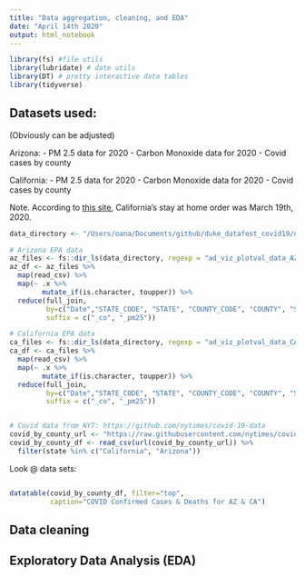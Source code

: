 ```yaml
---
title: "Data aggregation, cleaning, and EDA"
date: "April 14th 2020"
output: html_notebook
---
```


```r
library(fs) #file utils
library(lubridate) # date utils 
library(DT) # pretty interactive data tables
library(tidyverse)
```

## Datasets used: 

(Obviously can be adjusted)

Arizona: 
- PM 2.5 data for 2020 
- Carbon Monoxide data for 2020
- Covid cases by county

California:
- PM 2.5 data for 2020 
- Carbon Monoxide data for 2020
- Covid cases by county

Note. According to [this site](covid19.healthdata.org), California's stay at home order was March 19th, 2020. 

```r
data_directory <- "/Users/oana/Documents/github/duke_datafest_covid19/datasets"

# Arizona EPA data
az_files <- fs::dir_ls(data_directory, regexp = "ad_viz_plotval_data_AZ*")
az_df <- az_files %>% 
  map(read_csv) %>% 
  map(~ .x %>% 
        mutate_if(is.character, toupper)) %>% 
  reduce(full_join, 
         by=c("Date","STATE_CODE", "STATE", "COUNTY_CODE", "COUNTY", "Site ID", "Site Name", "SITE_LATITUDE", "SITE_LONGITUDE", "CBSA_CODE", "CBSA_NAME"), 
         suffix = c("_co", "_pm25"))

# California EPA data 
ca_files <- fs::dir_ls(data_directory, regexp = "ad_viz_plotval_data_CA*")
ca_df <- ca_files %>% 
  map(read_csv) %>% 
  map(~ .x %>% 
        mutate_if(is.character, toupper)) %>% 
  reduce(full_join, 
         by=c("Date","STATE_CODE", "STATE", "COUNTY_CODE", "COUNTY", "Site ID", "Site Name", "SITE_LATITUDE", "SITE_LONGITUDE", "CBSA_CODE", "CBSA_NAME"), 
         suffix = c("_co", "_pm25"))


# Covid data from NYT: https://github.com/nytimes/covid-19-data 
covid_by_county_url <- "https://raw.githubusercontent.com/nytimes/covid-19-data/master/us-counties.csv"
covid_by_county_df <- read_csv(url(covid_by_county_url)) %>% 
  filter(state %in% c("California", "Arizona")) 
```

Look @ data sets:

```r

```


```r
datatable(covid_by_county_df, filter="top", 
          caption="COVID Confirmed Cases & Deaths for AZ & CA")
```


## Data cleaning 


## Exploratory Data Analysis (EDA)